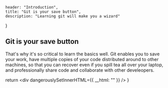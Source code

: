     header: "Introduction",
    title: "Git is your save button",
    description: "Learning git will make you a wizard"
}

## Git is your save button 


 
That's why it's so critical to learn the basics well. Git enables you to save your work, have multiple copies of your code distributed around to other machines, 
so that you can recover even if you spill tea all over your laptop, and professionally share code and collaborate with other develeopers. 



  return <div dangerouslySetInnerHTML={{ __html: "" }} />
}
